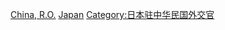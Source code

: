 [[Category:日本駐外大使|China, R.O.]]
[[Category:駐中華民國大使|Japan]]
[[Category:日本驻中华民国外交官|Category:日本驻中华民国外交官]]